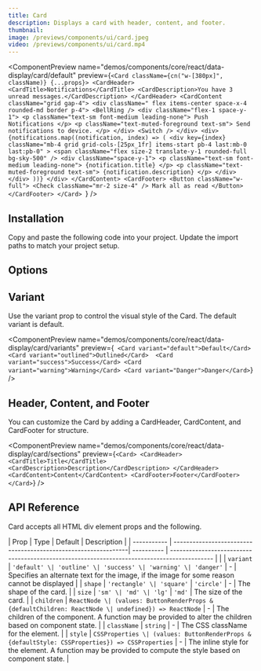 ```yaml
---
title: Card
description: Displays a card with header, content, and footer.
thumbnail:
image: /previews/components/ui/card.jpeg
video: /previews/components/ui/card.mp4
---
```


<ComponentPreview name="demos/components/core/react/data-display/card/default" 
preview={`<Card className={cn("w-[380px]", className)} {...props}>
  <CardHeader>
    <CardTitle>Notifications</CardTitle>
    <CardDescription>You have 3 unread messages.</CardDescription>
  </CardHeader>
  <CardContent className="grid gap-4">
    <div className=" flex items-center space-x-4 rounded-md border p-4">
      <BellRing />
      <div className="flex-1 space-y-1">
        <p className="text-sm font-medium leading-none">
          Push Notifications
        </p>
        <p className="text-muted-foreground text-sm">
          Send notifications to device.
        </p>
      </div>
      <Switch />
    </div>
    <div>
      {notifications.map((notification, index) => (
        <div
          key={index}
          className="mb-4 grid grid-cols-[25px_1fr] items-start pb-4 last:mb-0 last:pb-0"
        >
          <span className="flex size-2 translate-y-1 rounded-full bg-sky-500" />
          <div className="space-y-1">
            <p className="text-sm font-medium leading-none">
              {notification.title}
            </p>
            <p className="text-muted-foreground text-sm">
              {notification.description}
            </p>
          </div>
        </div>
      ))}
    </div>
  </CardContent>
  <CardFooter>
    <Button className="w-full">
      <Check className="mr-2 size-4" /> Mark all as read
    </Button>
  </CardFooter>
</Card>
`}
/>

## Installation

<Steps>  
  <Step>Copy and paste the following code into your project.</Step>  
  <ComponentSource name={["components/core/default/react/data-display/card"]} extension={["tsx"]} />  
  <Step>Update the import paths to match your project setup.</Step>  
</Steps>

## Options

## Variant

Use the variant prop to control the visual style of the Card. The default variant is default.

<ComponentPreview
name="demos/components/core/react/data-display/card/variants"
preview={`
<Card variant="default">Default</Card> 
<Card variant="outlined">Outlined</Card> 
<Card variant="success">Success</Card>
<Card variant="warning">Warning</Card>
<Card variant="Danger">Danger</Card>`}
/>

## Header, Content, and Footer

You can customize the Card by adding a CardHeader, CardContent, and CardFooter for structure.

<ComponentPreview
name="demos/components/core/react/data-display/card/sections"
preview={`<Card>
  <CardHeader>
    <CardTitle>Title</CardTitle>
    <CardDescription>Description</CardDescription>
  </CardHeader> 
  <CardContent>Content</CardContent>
  <CardFooter>Footer</CardFooter>
</Card>`}
/>

## API Reference


Card accepts all HTML div element props and the following.

| Prop        | Type                                                           | Default    | Description                                                                                 |
| ----------- | ---------------------------------------------------------------| ---------- | ------------------------------------------------------------------------------------------- |                                                        |
| `variant`   | `'default' \| 'outline' \| 'success' \| 'warning' \| 'danger'` | -          | Specifies an alternate text for the image, if the image for some reason cannot be displayed |
| `shape`     | `'rectangle' \| 'square'` | `'circle'`                         | -          | The shape of the card.                                                                    |
| `size`      | `'sm' \| 'md' \| 'lg'` | `'md'`     | The size of the card.                                                                     |
| `children`  | `ReactNode \| (values: ButtonRenderProps & {defaultChildren: ReactNode \| undefined}) => ReactNode` | -             | The children of the component. A function may be provided to alter the children based on component state.   |
| `className` | `string`                                                                                            | -             | The CSS className for the element.                                                                          |
| `style`     | `CSSProperties \| (values: ButtonRenderProps & {defaultStyle: CSSProperties}) => CSSProperties`     | -             | The inline style for the element. A function may be provided to compute the style based on component state. |